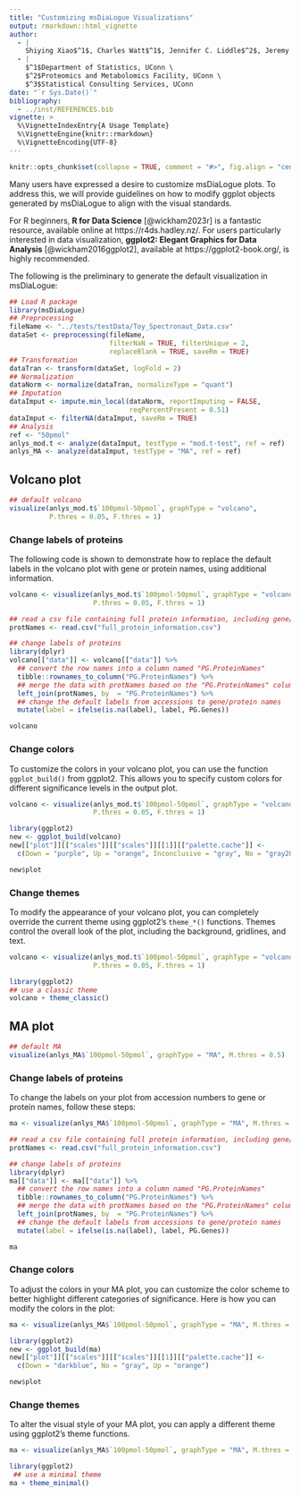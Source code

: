 ```yaml
---
title: "Customizing msDiaLogue Visualizations"
output: rmarkdown::html_vignette
author: 
  - |
    Shiying Xiao$^1$, Charles Watt$^1$, Jennifer C. Liddle$^2$, Jeremy L. Balsbaugh$^2$, Timothy E. Moore$^3$
  - |
    $^1$Department of Statistics, UConn \
    $^2$Proteomics and Metabolomics Facility, UConn \
    $^3$Statistical Consulting Services, UConn
date: "`r Sys.Date()`"
bibliography:
  - ../inst/REFERENCES.bib
vignette: >
  %\VignetteIndexEntry{A Usage Template}
  %\VignetteEngine{knitr::rmarkdown}
  %\VignetteEncoding{UTF-8}
---
```


```r
knitr::opts_chunk$set(collapse = TRUE, comment = "#>", fig.align = "center")
```


Many users have expressed a desire to customize msDiaLogue plots. To address
this, we will provide guidelines on how to modify ggplot objects generated by
msDiaLogue to align with the visual standards.

For R beginners, **R for Data Science** [@wickham2023r] is a fantastic resource,
available online at https://r4ds.hadley.nz/. For users particularly interested
in data visualization, **ggplot2: Elegant Graphics for Data Analysis** [@wickham2016ggplot2],
available at https://ggplot2-book.org/, is highly recommended.

The following is the preliminary to generate the default visualization in
msDiaLogue:

```r
## Load R package
library(msDiaLogue)
## Preprocessing
fileName <- "../tests/testData/Toy_Spectronaut_Data.csv"
dataSet <- preprocessing(fileName,
                         filterNaN = TRUE, filterUnique = 2,
                         replaceBlank = TRUE, saveRm = TRUE)
## Transformation
dataTran <- transform(dataSet, logFold = 2)
## Normalization
dataNorm <- normalize(dataTran, normalizeType = "quant")
## Imputation
dataImput <- impute.min_local(dataNorm, reportImputing = FALSE,
                              reqPercentPresent = 0.51)
dataImput <- filterNA(dataImput, saveRm = TRUE)
## Analysis
ref <- "50pmol"
anlys_mod.t <- analyze(dataImput, testType = "mod.t-test", ref = ref)
anlys_MA <- analyze(dataImput, testType = "MA", ref = ref)
```


## Volcano plot

```r
## default volcano
visualize(anlys_mod.t$`100pmol-50pmol`, graphType = "volcano",
          P.thres = 0.05, F.thres = 1)
```


### Change labels of proteins

The following code is shown to demonstrate how to replace the default labels in
the volcano plot with gene or protein names, using additional information.

```r
volcano <- visualize(anlys_mod.t$`100pmol-50pmol`, graphType = "volcano",
                     P.thres = 0.05, F.thres = 1)

## read a csv file containing full protein information, including gene/protein names
protNames <- read.csv("full_protein_information.csv")

## change labels of proteins
library(dplyr)
volcano[["data"]] <- volcano[["data"]] %>%
  ## convert the row names into a column named "PG.ProteinNames"
  tibble::rownames_to_column("PG.ProteinNames") %>%
  ## merge the data with protNames based on the "PG.ProteinNames" column
  left_join(protNames, by  = "PG.ProteinNames") %>%
  ## change the default labels from accessions to gene/protein names
  mutate(label = ifelse(is.na(label), label, PG.Genes))

volcano
```


### Change colors

To customize the colors in your volcano plot, you can use the function
`ggplot_build()` from ggplot2. This allows you to specify custom colors for
different significance levels in the output plot.

```r
volcano <- visualize(anlys_mod.t$`100pmol-50pmol`, graphType = "volcano",
                     P.thres = 0.05, F.thres = 1)

library(ggplot2)
new <- ggplot_build(volcano)
new[["plot"]][["scales"]][["scales"]][[1]][["palette.cache"]] <-
  c(Down = "purple", Up = "orange", Inconclusive = "gray", No = "gray20")

new$plot
```


### Change themes

To modify the appearance of your volcano plot, you can completely override the
current theme using ggplot2's `theme_*()` functions. Themes control the overall
look of the plot, including the background, gridlines, and text.

```r
volcano <- visualize(anlys_mod.t$`100pmol-50pmol`, graphType = "volcano",
                     P.thres = 0.05, F.thres = 1)

library(ggplot2)
## use a classic theme
volcano + theme_classic()
```


## MA plot

```r
## default MA
visualize(anlys_MA$`100pmol-50pmol`, graphType = "MA", M.thres = 0.5)
```


### Change labels of proteins

To change the labels on your plot from accession numbers to gene or protein
names, follow these steps:

```r
ma <- visualize(anlys_MA$`100pmol-50pmol`, graphType = "MA", M.thres = 0.5)

## read a csv file containing full protein information, including gene/protein names
protNames <- read.csv("full_protein_information.csv")

## change labels of proteins
library(dplyr)
ma[["data"]] <- ma[["data"]] %>%
  ## convert the row names into a column named "PG.ProteinNames"
  tibble::rownames_to_column("PG.ProteinNames") %>%
  ## merge the data with protNames based on the "PG.ProteinNames" column
  left_join(protNames, by  = "PG.ProteinNames") %>%
  ## change the default labels from accessions to gene/protein names
  mutate(label = ifelse(is.na(label), label, PG.Genes))

ma
```


### Change colors

To adjust the colors in your MA plot, you can customize the color scheme to
better highlight different categories of significance. Here is how you can
modify the colors in the plot:

```r
ma <- visualize(anlys_MA$`100pmol-50pmol`, graphType = "MA", M.thres = 0.5)

library(ggplot2)
new <- ggplot_build(ma)
new[["plot"]][["scales"]][["scales"]][[1]][["palette.cache"]] <-
  c(Down = "darkblue", No = "gray", Up = "orange")

new$plot
```


### Change themes

To alter the visual style of your MA plot, you can apply a different theme using
ggplot2's theme functions.

```r
ma <- visualize(anlys_MA$`100pmol-50pmol`, graphType = "MA", M.thres = 0.5)

library(ggplot2)
 ## use a minimal theme
ma + theme_minimal()
```
